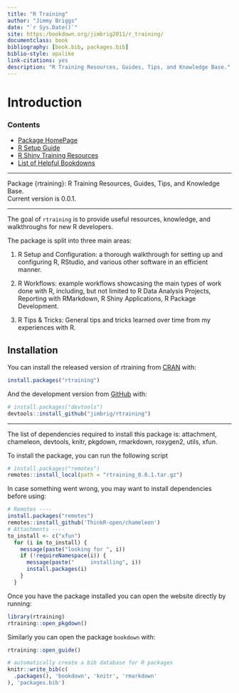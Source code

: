 ```yaml
--- 
title: "R Training"
author: "Jimmy Briggs"
date: "`r Sys.Date()`"
site: https:/bookdown.org/jimbrig2011/r_training/
documentclass: book
bibliography: [book.bib, packages.bib]
biblio-style: apalike
link-citations: yes
description: "R Training Resources, Guides, Tips, and Knowledge Base."
---
```


# Introduction

### Contents

+ [Package HomePage](https://jimbrig.github.io/rtraining/) 
+ [R Setup Guide](https://jimbrig.github.io/rtraining/articles/setting-up-r.html) 
+ [R Shiny Training Resources](https://jimbrig.github.io/rtraining/articles/shiny-training.html) 
+ [List of Helpful Bookdowns](https://jimbrig.github.io/rtraining/articles/bookdown-list.html) 

***

<!-- description: start -->
Package {rtraining}: R Training Resources, Guides, Tips, and Knowledge Base.  
Current version is 0.0.1.  

***

The goal of `rtraining` is to provide useful resources, knowledge, and 
walkthroughs for new R developers.  

The package is split into three main areas:

1. R Setup and Configuration: a thorough walkthrough for setting up and 
configuring R, RStudio, and various other software in an efficient manner.

2. R Workflows: example workflows showcasing the main types of work done with R,
including, but not limited to R Data Analysis Projects, Reporting with RMarkdown,
R Shiny Applications, R Package Development.
  
3. R Tips & Tricks: General tips and tricks learned over time from my experiences
with R.

<!-- description: end -->

## Installation
<!-- install: start -->

You can install the released version of rtraining from 
[CRAN](https://CRAN.R-project.org) with:

``` r
install.packages("rtraining")
```

And the development version from [GitHub](https://github.com/) with:

``` r
# install.packages("devtools")
devtools::install_github("jimbrig/rtraining")
```

***

The list of dependencies required to install this package is: attachment, chameleon, devtools, knitr, pkgdown, rmarkdown, roxygen2, utils, xfun.

To install the package, you can run the following script

```r
# install.packages("remotes")
remotes::install_local(path = "rtraining_0.0.1.tar.gz")
```

In case something went wrong, you may want to install dependencies before using:

```r
# Remotes ----
install.packages("remotes")
remotes::install_github('ThinkR-open/chameleon')
# Attachments ----
to_install <- c("xfun")
  for (i in to_install) {
    message(paste("looking for ", i))
    if (!requireNamespace(i)) {
      message(paste("     installing", i))
      install.packages(i)
    }
  }
```

Once you have the package installed you can open the website directly by running:

```r
library(rtraining)
rtraining::open_pkgdown()
```


Similarly you can open the package `bookdown` with:

```r
rtraining::open_guide()
```

<!-- install: end -->


```r
# automatically create a bib database for R packages
knitr::write_bib(c(
  .packages(), 'bookdown', 'knitr', 'rmarkdown'
), 'packages.bib')
```
